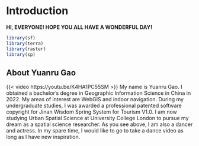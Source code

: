 # Introduction {.unnumbered}

**HI, EVERYONE! HOPE YOU ALL HAVE A WONDERFUL DAY!**

```r
library(sf)
library(terra)
library(raster)
library(sp)
```

## About Yuanru Gao

{{< video https://youtu.be/K4HA1PC55SM >}} My name is Yuanru Gao. I obtained a bachelor’s degree in Geographic Information Science in China in 2022. My areas of interest are WebGIS and indoor navigation. During my undergraduate studies, I was awarded a professional patented software copyright for Jinan Wisdom Spring System for Tourism V1.0. I am now studying Urban Spatial Science at University College London to pursue my dream as a spatial science researcher. As you see above, I am also a dancer and actress. In my spare time, I would like to go to take a dance video as long as I have new inspiration.
